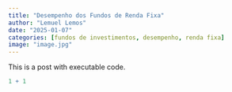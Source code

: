 ```yaml
---
title: "Desempenho dos Fundos de Renda Fixa"
author: "Lemuel Lemos"
date: "2025-01-07"
categories: [fundos de investimentos, desempenho, renda fixa]
image: "image.jpg"
---
```


This is a post with executable code.

```r
1 + 1
```
